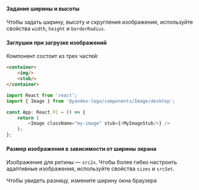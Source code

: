 
#### Задание ширины и высоты

Чтобы задать ширину, высоту и скругления изображения, используйте свойства `width`, `height` и `borderRadius`.

<Example
    component={WidthAndHeight}
    source={widthAndHeightSource}
/>

#### Заглушки при загрузке изображений

Компонент состоит из трех частей:

```html
<container>
    <img/>
    <stub/>
</container>
```

```typescript jsx
import React from 'react';
import { Image } from '@yandex-lego/components/Image/desktop';

const App: React.FC = () => {
    return (
        <Image className="my-image" stub={<MyImageStub/>} />
    );
};
```

<Example
    component={LoadErrorStub}
    source={loadErrorStubSource}
/>

#### Размер изображения в зависимости от ширины экрана

Изображение для ретины — `src2x`.
Чтобы более гибко настроить адаптивные изображения, используйте свойства `sizes` и `srcSet`.

Чтобы увидеть разницу, измените ширину окна браузера

<Example
    component={SizesAndSrcset}
    source={sizesAndSrcsetSource}
/>
